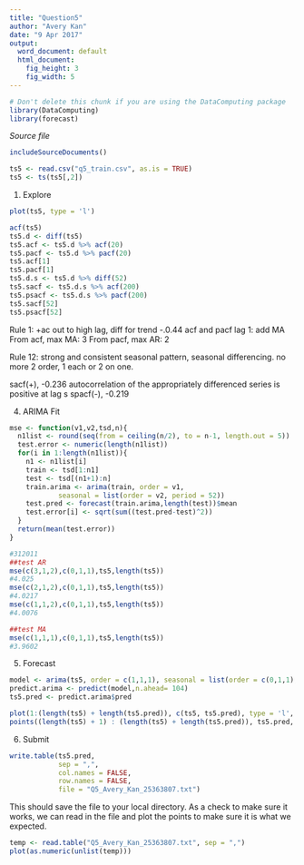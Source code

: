 ```yaml
---
title: "Question5"
author: "Avery Kan"
date: "9 Apr 2017"
output:
  word_document: default
  html_document:
    fig_height: 3
    fig_width: 5
---
```

<!-- Don't edit in between this line and the one below -->
```r
# Don't delete this chunk if you are using the DataComputing package
library(DataComputing)
library(forecast)
```
*Source file* 
```r
includeSourceDocuments()
```
<!-- Don't edit the material above this line -->
```r
ts5 <- read.csv("q5_train.csv", as.is = TRUE)
ts5 <- ts(ts5[,2])
```


1. Explore
```r
plot(ts5, type = 'l')
```


```r
acf(ts5)
ts5.d <- diff(ts5)
ts5.acf <- ts5.d %>% acf(20) 
ts5.pacf <- ts5.d %>% pacf(20)
ts5.acf[1]
ts5.pacf[1]
ts5.d.s <- ts5.d %>% diff(52)
ts5.sacf <- ts5.d.s %>% acf(200)
ts5.psacf <- ts5.d.s %>% pacf(200)
ts5.sacf[52] 
ts5.psacf[52]
```
Rule 1: +ac out to high lag, diff for trend
-.0.44 acf and pacf lag 1: add MA
From acf, max MA: 3
From pacf, max AR: 2

Rule 12:  strong and consistent seasonal pattern,  seasonal differencing. no more 2 order, 1 each or 2 on one.

sacf(+), -0.236  autocorrelation of the appropriately differenced series is positive at lag s 
spacf(-), -0.219


4. ARIMA Fit

```r
mse <- function(v1,v2,tsd,n){
  n1list <- round(seq(from = ceiling(n/2), to = n-1, length.out = 5))
  test.error <- numeric(length(n1list))
  for(i in 1:length(n1list)){
    n1 <- n1list[i]
    train <- tsd[1:n1]
    test <- tsd[(n1+1):n]
    train.arima <- arima(train, order = v1, 
            seasonal = list(order = v2, period = 52)) 
    test.pred <- forecast(train.arima,length(test))$mean
    test.error[i] <- sqrt(sum((test.pred-test)^2))
  }
  return(mean(test.error))
}
```

```r
#312011
##test AR
mse(c(3,1,2),c(0,1,1),ts5,length(ts5)) 
#4.025
mse(c(2,1,2),c(0,1,1),ts5,length(ts5)) 
#4.0217
mse(c(1,1,2),c(0,1,1),ts5,length(ts5)) 
#4.0076

##test MA
mse(c(1,1,1),c(0,1,1),ts5,length(ts5)) 
#3.9602


```


5. Forecast

```r
model <- arima(ts5, order = c(1,1,1), seasonal = list(order = c(0,1,1), period = 52))
predict.arima <- predict(model,n.ahead= 104)
ts5.pred <- predict.arima$pred
```


```r
plot(1:(length(ts5) + length(ts5.pred)), c(ts5, ts5.pred), type = 'l', col = 1)
points((length(ts5) + 1) : (length(ts5) + length(ts5.pred)), ts5.pred, type = 'l', col = 2)
```


6. Submit
```r
write.table(ts5.pred,
            sep = ",",
            col.names = FALSE,
            row.names = FALSE,
            file = "Q5_Avery_Kan_25363807.txt")

```

This should save the file to your local directory. As a check to make sure it works, we can read in the file and plot the points to make sure it is what we expected.

```r
temp <- read.table("Q5_Avery_Kan_25363807.txt", sep = ",")
plot(as.numeric(unlist(temp)))
```


